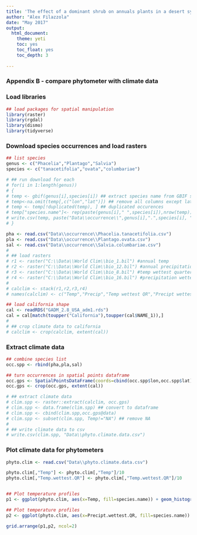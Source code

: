 ```yaml
---
title: 'The effect of a dominant shrub on annuals plants in a desert system changes along a gradient of precipitation.'
author: "Alex Filazzola"
date: "May 2017"
output:
  html_document:
    theme: yeti
    toc: yes
    toc_float: yes
    toc_depth: 3
  
---
```

### Appendix B  - compare phytometer with climate data


### Load libraries
```r
## load packages for spatial manipulation
library(raster)
library(rgdal)
library(dismo)
library(tidyverse)
```


### Download species occurrences and load rasters
```r
## list species
genus <- c("Phacelia","Plantago","Salvia")
species <- c("tanacetifolia","ovata","columbariae")

# ## run download for each 
# for(i in 1:length(genus))
# {
# temp <- gbif(genus[i],species[i]) ## extract species name from GBIF server
# temp<-na.omit(temp[,c("lon","lat")]) ## remove all columns except lat-long
# temp <- temp[!duplicated(temp), ] ## duplicated occurences
# temp["species.name"]<- rep(paste(genus[i]," ",species[i]),nrow(temp)) ##generate column for species name
# write.csv(temp, paste("Data\\occurrence\\",genus[i],".",species[i], ".csv"),row.names=F, sep="") ##write csv with species occurences
# }

pha <- read.csv("Data\\occurrence\\Phacelia.tanacetifolia.csv")
pla <- read.csv("Data\\occurrence\\Plantago.ovata.csv")
sal <- read.csv("Data\\occurrence\\Salvia.columbariae.csv")
# 
# ## load rasters
# r1 <- raster("C:\\Data\\World Clim\\bio_1.bil") #annual temp
# r2 <- raster("C:\\Data\\World Clim\\bio_12.bil") #annual precipitation
# r3 <- raster("C:\\Data\\World Clim\\bio_8.bil") #temp wettest quarter
# r4 <- raster("C:\\Data\\World Clim\\bio_16.bil") #precipitation wettest quarter
# 
# calclim <- stack(r1,r2,r3,r4)
# names(calclim) <- c("Temp","Precip","Temp wettest QR","Precipt wettest QR")

## load california shape
cal <- readRDS("GADM_2.8_USA_adm1.rds")
cal = cal[match(toupper("California"),toupper(cal$NAME_1)),]
# 
# ## crop climate data to california
# calclim <- crop(calclim, extent(cal))
```


### Extract climate data
```r
## combine species list
occ.spp <- rbind(pha,pla,sal)

## turn occurrences in spatial points dataframe
occ.gps <- SpatialPointsDataFrame(coords=cbind(occ.spp$lon,occ.spp$lat), data=occ.spp)
occ.gps <- crop(occ.gps, extent(cal))

# ## extract climate data
# clim.spp <- raster::extract(calclim, occ.gps)
# clim.spp <- data.frame(clim.spp) ## convert to dataframe
# clim.spp <- cbind(clim.spp,occ.gps@data)
# clim.spp <- subset(clim.spp, Temp!="NA") ## remove NA
# 
# ## write climate data to csv
# write.csv(clim.spp, "Data\\phyto.climate.data.csv")
```

### Plot climate data for phytometers
```r
phyto.clim <- read.csv("Data\\phyto.climate.data.csv")

phyto.clim[,"Temp"] <- phyto.clim[,"Temp"]/10
phyto.clim[,"Temp.wettest.QR"] <- phyto.clim[,"Temp.wettest.QR"]/10


## Plot temperature profiles
p1 <- ggplot(phyto.clim, aes(x=Temp, fill=species.name)) + geom_histogram(alpha=0.4, position="identity") + theme_Publication() +xlim(c(5,25))+ xlab("Average annual temperature (°C)")

## Plot temperature profiles
p2 <- ggplot(phyto.clim, aes(x=Precipt.wettest.QR, fill=species.name)) + geom_histogram(alpha=0.4, position="identity") + theme_Publication() +xlim(c(0,500)) + xlab("Precipitation in Wettest Quarter (mm)")

grid.arrange(p1,p2, ncol=2)

```
